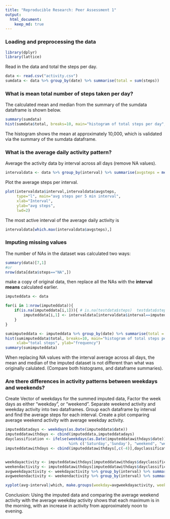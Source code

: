 ```yaml
---
title: "Reproducible Research: Peer Assessment 1"
output: 
  html_document:
    keep_md: true
---
```



### Loading and preprocessing the data
```r
library(dplyr)
library(lattice)
```
Read in the data and total the steps per day.
```r
data <- read.csv("activity.csv")
sumdata <- data %>% group_by(date) %>% summarise(total = sum(steps))
```


### What is mean total number of steps taken per day?
The calculated mean and median from the summary of the sumdata dataframe is shown below.
```r
summary(sumdata)
hist(sumdata$total, breaks=10, main="histogram of total steps per day", xlab="total steps", ylab="frequency")
```

The histogram shows the mean at approximately 10,000, which is validated via the summary of the sumdata dataframe.

### What is the average daily activity pattern?
Average the activity data by interval across all days (remove NA values).
```r
intervaldata <- data %>% group_by(interval) %>% summarise(avgsteps = mean(steps, na.rm = TRUE))
```

Plot the average steps per interval.

```r
plot(intervaldata$interval,intervaldata$avgsteps, 
     type="l", main="avg steps per 5 min interval", 
     xlab="Interval", 
     ylab="avg steps",
     lwd=2)
```

The most active interval of the average daily activity is
```r

intervaldata[which.max(intervaldata$avgsteps),]
``` 

### Imputing missing values
The number of NAs in the dataset was calculated two ways:
```r
summary(data)[7,1] 
#or
nrow(data[data$steps=="NA",])
```

make a copy of original data, then replace all the NAs with the <b>interval means</b> calculated earlier.

```r
imputeddata <- data

for(i in 1:nrow(imputeddata)){
    if(is.na(imputeddata[i,1])){ # is.na(testdata$steps)  testdata$steps=="NA"
        imputeddata[i,1] <- intervaldata[intervaldata$interval==imputeddata[i,3],2]
    } 
}

sumimputeddata <- imputeddata %>% group_by(date) %>% summarise(total = sum(steps))
hist(sumimputeddata$total, breaks=10, main="histogram of total steps per day (imputed)", 
     xlab="total steps", ylab="frequency")
summary(sumimputeddata)
```
When replacing NA values with the interval average across all days, the mean and median of the imputed dataset is not different than what was originally calulated. (Compare both histograms, and dataframe summaries).

### Are there differences in activity patterns between weekdays and weekends?
Create Vector of weekdays for the summed imputed data, Factor the week days as either "weekday", or "weekend". Separate weekend activity and weekday activity into two dataframes.  Group each dataframe by interval and find the average steps for each interval.  Create a plot comparing average weekend activity with average weekday activity.

```r
imputeddatadays <- weekdays(as.Date(imputeddata$date))
imputeddatawithdays <- cbind(imputeddata,imputeddatadays)
dayclassification <- ifelse(weekdays(as.Date(imputeddatawithdays$date)) 
                            %in% c('Saturday','Sunday'), "weekend", "weekday")
imputeddatawithdays <- cbind(imputeddatawithdays[,c(-4)],dayclassification)


weekdayactivity <- imputeddatawithdays[imputeddatawithdays$dayclassification == "weekday",]
weekendactivity <- imputeddatawithdays[imputeddatawithdays$dayclassification == "weekend",]
avgweekdayactivity <- weekdayactivity %>% group_by(interval) %>% summarise(avg=mean(steps))
avgweekendactivity <- weekendactivity %>% group_by(interval) %>% summarise(avg=mean(steps))
```

```r
xyplot(avg~interval|which, make.groups(weekday=avgweekdayactivity, weekend=avgweekendactivity), layout=c(1,2), type="l", lwd=2)


```

Conclusion:  Using the imputed data and comparing the average weekend activity with the average weekday activity shows that each maximum is in the morning, with an increase in activity from approximately noon to evening.
